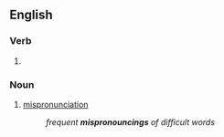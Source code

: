 ==English==

===Verb===
{{head|en|verb form}}

# {{present participle of|mispronounce|lang=en|nocat=1}}

===Noun===
{{en-noun}}

# [[mispronunciation]]
#: ''frequent '''mispronouncings''' of difficult words''
